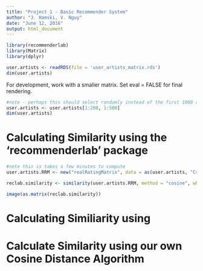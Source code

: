 ```yaml
---
title: "Project 1 - Basic Recommender System"
author: "J. Hamski, V. Nguy"
date: "June 12, 2016"
output: html_document
---
```


```r
library(recommenderlab)
library(Matrix)
library(dplyr)
```


```r
user.artists <- readRDS(file = 'user_artists_matrix.rds')
dim(user.artists)
```


For development, work with a smaller matrix. Set eval = FALSE for final rendering. 
```r

#note - perhaps this should select randomly instead of the first 1000 rows / 500 columns?
user.artists <- user.artists[1:200, 1:500]
dim(user.artists)
```


# Calculating Similarity using the 'recommenderlab' package
```r
#note this is takes a few minutes to compute
user.artists.RRM <- new("realRatingMatrix", data = as(user.artists, "CsparseMatrix"))

reclab.similarity <- similarity(user.artists.RRM, method = "cosine", which = "users")
```

```r
image(as.matrix(reclab.similarity))
```

# Calculating Similiarity using 


# Calculate Similarity using our own Cosine Distance Algorithm 